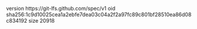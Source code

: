 version https://git-lfs.github.com/spec/v1
oid sha256:1c9d10025cea1a2ebfe7dea03c04a2f2a97fc89c801bf28510ea86d08c834192
size 20918
